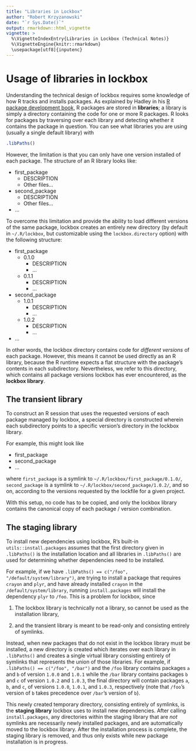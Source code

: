 ```yaml
---
title: "Libraries in Lockbox"
author: "Robert Krzyzanowski"
date: "`r Sys.Date()`"
output: rmarkdown::html_vignette
vignette: >
  %\VignetteIndexEntry{Libraries in Lockbox (Technical Notes)}
  %\VignetteEngine{knitr::rmarkdown}
  \usepackage[utf8]{inputenc}
---
```


# Usage of libraries in lockbox

Understanding the technical design of lockbox requires some knowledge of how R tracks and
installs packages. As explained by Hadley in his [R package development book](http://r-pkgs.had.co.nz/package.html#library), R packages are stored in **libraries**; a library is simply a directory containing the
code for one or more R packages. R looks for packages by traversing over each library and 
detecting whether it contains the package in question. You can see what libraries you
are using (usually a single default library) with

```r
.libPaths()
```

However, the limitation is that you can only have one version installed of each package. The structure
of an R library looks like:

  * first_package
    * DESCRIPTION
    * Other files...
  * second_package
    * DESCRIPTION
    * Other files...
  * ...
  
To overcome this limitation and provide the ability to load different versions of the same package,
lockbox creates an entirely new directory (by default in `~/.R/lockbox`, but customizable using
the `lockbox.directory` option) with the following structure:

  * first_package
    * 0.1.0
         - DESCRIPTION
         - ...
    * 0.1.1
         - DESCRIPTION
         - ...
  * second_package
    * 1.0.1
         - DESCRIPTION
         - ...
    * 1.0.2
         - DESCRIPTION
         - ...
  * ...
  
In other words, the lockbox directory contains code for *different versions* of each package. However, this 
means it cannot be used directly as an R library, because the R runtime expects a flat structure with the
package's contents in each subdirectory. Nevertheless, we refer to this directory, which contains all
package versions lockbox has ever encountered, as the **lockbox library**.

## The transient library

To construct an R session that uses the requested versions of each package managed by lockbox,
a special directory is constructed wherein each subdirectory points to a specific version's directory
in the lockbox library.

For example, this might look like

  * first_package
  * second_package
  * ...
  
where `first_package` is a symlink to `~/.R/lockbox/first_package/0.1.0/`, `second_package`
is a symlink to `~/.R/lockbox/second_package/1.0.2/`, and so on, according to the versions
requested by the lockfile for a given project.

With this setup, no code has to be copied, and only the lockbox library contains the canonical
copy of each package / version combination.

## The staging library

To install new dependencies using lockbox, R's built-in `utils::install.packages` assumes
that the first directory given in `.libPaths()` is the installation location and all
libraries in `.libPaths()` are used for determining whether dependencies need to be installed.

For example, if we have `.libPaths() == c("/foo", "/default/system/library")`, are trying to
install a package that requires `crayon` and `plyr`, and have already installed `crayon`
in the `/default/system/library`, running `install.packages` will install the dependency
`plyr` to `/foo`. This is a problem for lockbox, since

   1. The lockbox library is technically not a library, so cannot be used as the installation library,
   
   2. and the transient library is meant to be read-only and consisting entirely of symlinks.
   
Instead, when new packages that do not exist in the lockbox library must be installed, a new
directory is created which iterates over each library in `.libPaths()` and creates a single virtual library
consisting entirely of symlinks that represents the union of those libraries. For example,
if `.libPaths() == c("/foo", "/bar")` and the `/foo` library contains packages `a` and `b` of
version `1.0.0` and `1.0.1` while the `/bar` library contains packages `b` and `c` of
version `1.0.2` and `1.0.3`, the final directory will contain packages `a`, `b`, and `c`,
of versions `1.0.0`, `1.0.1`, and `1.0.3`, respectively (note that `/foo`'s version of `b`
takes precedence over `/bar`'s version of `b`).

This newly created temporary directory, consisting entirely of symlinks, is the **staging library**
lockbox uses to install new dependencies. After calling `install.packages`, any directories
within the staging library that are *not* symlinks are necessarily newly installed packages,
and are automatically moved to the lockbox library. After the installation process is complete,
the staging library is removed, and thus only exists while new package installation is in progress.
